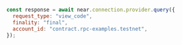 ```js
const response = await near.connection.provider.query({
  request_type: "view_code",
  finality: "final",
  account_id: "contract.rpc-examples.testnet",
});
```
